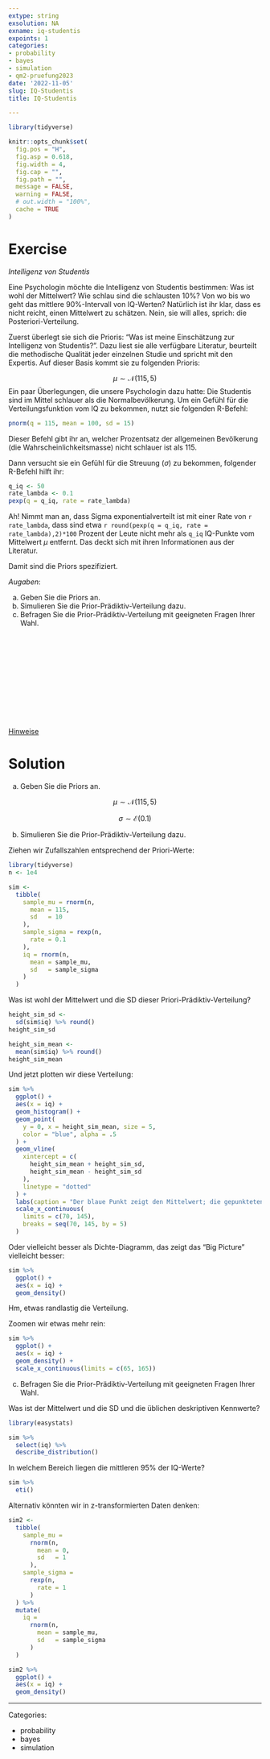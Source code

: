 ```yaml
---
extype: string
exsolution: NA
exname: iq-studentis
expoints: 1
categories:
- probability
- bayes
- simulation
- qm2-pruefung2023
date: '2022-11-05'
slug: IQ-Studentis
title: IQ-Studentis

---
```





```r
library(tidyverse)
```


```r
knitr::opts_chunk$set(
  fig.pos = "H",
  fig.asp = 0.618,
  fig.width = 4,
  fig.cap = "",
  fig.path = "",
  message = FALSE,
  warning = FALSE,
  # out.width = "100%",
  cache = TRUE
)
```








# Exercise

*Intelligenz von Studentis*

Eine Psychologin möchte die Intelligenz von Studentis bestimmen: 
Was ist wohl der Mittelwert? Wie schlau sind die schlausten 10%? 
Von wo bis wo geht das mittlere 90%-Intervall von IQ-Werten? 
Natürlich ist ihr klar, dass es nicht reicht, einen Mittelwert zu schätzen. 
Nein, sie will alles, sprich: die Posteriori-Verteilung.


Zuerst überlegt sie sich die Prioris: 
"Was ist meine Einschätzung zur Intelligenz von Studentis?". 
Dazu liest sie alle verfügbare Literatur, beurteilt die methodische Qualität jeder einzelnen Studie und spricht mit den Expertis. 
Auf dieser Basis kommt sie zu folgenden Prioris:


$$\mu \sim \mathcal{N}(115, 5)$$
Ein paar Überlegungen, die unsere Psychologin dazu hatte: 
Die Studentis sind im Mittel schlauer als die Normalbevölkerung. 
Um ein Gefühl für die Verteilungsfunktion vom IQ zu bekommen, nutzt sie folgenden R-Befehl:


```r
pnorm(q = 115, mean = 100, sd = 15)
```

Dieser Befehl gibt ihr an, 
welcher Prozentsatz der allgemeinen Bevölkerung (die Wahrscheinlichkeitsmasse) nicht schlauer ist als 115. 

Dann versucht sie ein Gefühl für die Streuung ($\sigma$) zu bekommen, 
folgender R-Befehl hilft ihr:

```r
q_iq <- 50
rate_lambda <- 0.1
pexp(q = q_iq, rate = rate_lambda)
```


Ah! Nimmt man an, dass Sigma exponentialverteilt ist mit einer Rate von `r rate_lambda`, 
dass sind etwa  `r round(pexp(q = q_iq, rate = rate_lambda),2)*100` Prozent der Leute nicht mehr als `q_iq` IQ-Punkte vom Mittelwert $\mu$ entfernt. 
Das deckt sich mit ihren Informationen aus der Literatur.

Damit sind die Priors spezifiziert.

*Augaben*:

a) Geben Sie die Priors an.
b) Simulieren Sie die Prior-Prädiktiv-Verteilung dazu.
c) Befragen Sie die Prior-Prädiktiv-Verteilung mit geeigneten Fragen Ihrer Wahl.


</br>
</br>
</br>
</br>
</br>
</br>
</br>
</br>
</br>
</br>

[Hinweise](https://start-bayes.netlify.app/pruefung#bearbeitungshinweise)


# Solution


a) Geben Sie die Priors an.

$$\mu \sim \mathcal{N}(115, 5)$$

$$\sigma \sim \mathcal{E}(0.1)$$



b) Simulieren Sie die Prior-Prädiktiv-Verteilung dazu.


Ziehen wir Zufallszahlen entsprechend der Priori-Werte:


```r
library(tidyverse)
n <- 1e4

sim <-
  tibble(
    sample_mu = rnorm(n,
      mean = 115,
      sd   = 10
    ),
    sample_sigma = rexp(n,
      rate = 0.1
    ),
    iq = rnorm(n,
      mean = sample_mu,
      sd   = sample_sigma
    )
  )
```


Was ist wohl der Mittelwert und die SD dieser Priori-Prädiktiv-Verteilung?

```r
height_sim_sd <-
  sd(sim$iq) %>% round()
height_sim_sd
```


```r
height_sim_mean <-
  mean(sim$iq) %>% round()
height_sim_mean
```


Und jetzt plotten wir diese Verteilung:



```r
sim %>%
  ggplot() +
  aes(x = iq) +
  geom_histogram() +
  geom_point(
    y = 0, x = height_sim_mean, size = 5,
    color = "blue", alpha = .5
  ) +
  geom_vline(
    xintercept = c(
      height_sim_mean + height_sim_sd,
      height_sim_mean - height_sim_sd
    ),
    linetype = "dotted"
  ) +
  labs(caption = "Der blaue Punkt zeigt den Mittelwert; die gepunkteten Linien MD±SD") +
  scale_x_continuous(
    limits = c(70, 145),
    breaks = seq(70, 145, by = 5)
  )
```


Oder vielleicht besser als Dichte-Diagramm, das zeigt das "Big Picture" vielleicht besser:

```r
sim %>%
  ggplot() +
  aes(x = iq) +
  geom_density()
```


Hm, etwas randlastig die Verteilung.


Zoomen wir etwas mehr rein:


```r
sim %>%
  ggplot() +
  aes(x = iq) +
  geom_density() +
  scale_x_continuous(limits = c(65, 165))
```











c) Befragen Sie die Prior-Prädiktiv-Verteilung mit geeigneten Fragen Ihrer Wahl.


Was ist der Mittelwert und die SD und die üblichen deskriptiven Kennwerte?

```r
library(easystats)
```


```r
sim %>%
  select(iq) %>%
  describe_distribution()
```

In welchem Bereich liegen die mittleren 95% der IQ-Werte?

```r
sim %>%
  eti()
```


Alternativ könnten wir in z-transformierten Daten denken:


```r
sim2 <-
  tibble(
    sample_mu =
      rnorm(n,
        mean = 0,
        sd   = 1
      ),
    sample_sigma =
      rexp(n,
        rate = 1
      )
  ) %>%
  mutate(
    iq =
      rnorm(n,
        mean = sample_mu,
        sd   = sample_sigma
      )
  )
```



```r
sim2 %>%
  ggplot() +
  aes(x = iq) +
  geom_density()
```





---

Categories: 

- probability
- bayes
- simulation

